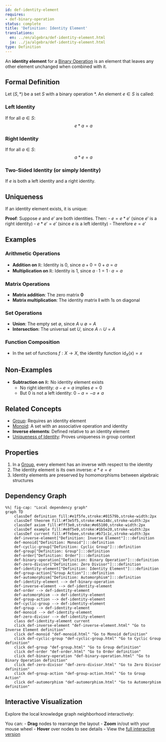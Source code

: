 ```yaml
---
id: def-identity-element
requires:
- def-binary-operation
status: complete
title: 'Definition: Identity Element'
translations:
  en: ../en/algebra/def-identity-element.html
  ja: ../ja/algebra/def-identity-element.html
type: Definition
---
```


An **identity element** for a [Binary Operation](def-binary-operation.qmd) is an element that leaves any other element unchanged when combined with it.

## Formal Definition

Let $(S, *)$ be a set $S$ with a binary operation $*$. An element $e \in S$ is called:

### Left Identity
If for all $a \in S$:
$$e * a = a$$

### Right Identity
If for all $a \in S$:
$$a * e = a$$

### Two-Sided Identity (or simply Identity)
If $e$ is both a left identity and a right identity.

## Uniqueness

If an identity element exists, it is unique:

**Proof**: Suppose $e$ and $e'$ are both identities. Then:
- $e = e * e'$ (since $e'$ is a right identity)
- $e * e' = e'$ (since $e$ is a left identity)
- Therefore $e = e'$

## Examples

### Arithmetic Operations
- **Addition on $\mathbb{R}$**: Identity is 0, since $a + 0 = 0 + a = a$
- **Multiplication on $\mathbb{R}$**: Identity is 1, since $a \cdot 1 = 1 \cdot a = a$

### Matrix Operations
- **Matrix addition**: The zero matrix $\mathbf{0}$
- **Matrix multiplication**: The identity matrix $\mathbf{I}$ with 1s on diagonal

### Set Operations
- **Union**: The empty set $\emptyset$, since $A \cup \emptyset = A$
- **Intersection**: The universal set $U$, since $A \cap U = A$

### Function Composition
- In the set of functions $f: X \to X$, the identity function $\text{id}_X(x) = x$

## Non-Examples

- **Subtraction on $\mathbb{R}$**: No identity element exists
  - No right identity: $a - e = a$ implies $e = 0$
  - But 0 is not a left identity: $0 - a = -a \neq a$

## Related Concepts

- [Group](def-group.qmd): Requires an identity element
- [Monoid](def-monoid.qmd): A set with an associative operation and identity
- **Inverse elements**: Defined relative to an identity element
- [Uniqueness of Identity](thm-unique-identity.qmd): Proves uniqueness in group context

## Properties

1. In a [Group](def-group.qmd), every element has an inverse with respect to the identity
2. The identity element is its own inverse: $e * e = e$
3. Identity elements are preserved by homomorphisms between algebraic structures

## Dependency Graph

```mermaid
%%| fig-cap: "Local dependency graph"
graph TD
    classDef definition fill:#e1f5fe,stroke:#01579b,stroke-width:2px
    classDef theorem fill:#f3e5f5,stroke:#4a148c,stroke-width:2px
    classDef axiom fill:#fff3e0,stroke:#e65100,stroke-width:2px
    classDef example fill:#e8f5e9,stroke:#1b5e20,stroke-width:2px
    classDef current fill:#ffebee,stroke:#b71c1c,stroke-width:3px
    def-inverse-element["Definition: Inverse Element"]:::definition
    def-monoid["Definition: Monoid"]:::definition
    def-cyclic-group["Definition: Cyclic Group"]:::definition
    def-group["Definition: Group"]:::definition
    def-order["Definition: Order"]:::definition
    def-binary-operation["Definition: Binary Operation"]:::definition
    def-zero-divisor["Definition: Zero Divisor"]:::definition
    def-identity-element["Definition: Identity Element"]:::definition
    def-group-action["Group Action"]:::definition
    def-automorphism["Definition: Automorphism"]:::definition
    def-identity-element --> def-binary-operation
    def-inverse-element --> def-identity-element
    def-order --> def-identity-element
    def-automorphism --> def-identity-element
    def-group-action --> def-identity-element
    def-cyclic-group --> def-identity-element
    def-group --> def-identity-element
    def-monoid --> def-identity-element
    def-zero-divisor --> def-identity-element
    class def-identity-element current
    click def-inverse-element "def-inverse-element.html" "Go to Inverse Element definition"
    click def-monoid "def-monoid.html" "Go to Monoid definition"
    click def-cyclic-group "def-cyclic-group.html" "Go to Cyclic Group definition"
    click def-group "def-group.html" "Go to Group definition"
    click def-order "def-order.html" "Go to Order definition"
    click def-binary-operation "def-binary-operation.html" "Go to Binary Operation definition"
    click def-zero-divisor "def-zero-divisor.html" "Go to Zero Divisor definition"
    click def-group-action "def-group-action.html" "Go to Group Action"
    click def-automorphism "def-automorphism.html" "Go to Automorphism definition"
```

## Interactive Visualization

Explore the local knowledge graph neighborhood interactively:

::: {.graph-viz data-id="def-identity-element" data-width="700" data-height="500"}
:::

You can:
- **Drag** nodes to rearrange the layout
- **Zoom** in/out with your mouse wheel
- **Hover** over nodes to see details
- View the [full interactive version](../../output/interactive/def-identity-element.html){target="_blank"}
